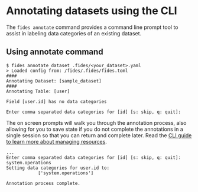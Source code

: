 
# Annotating datasets using the CLI

The `fides annotate` command provides a command line prompt tool to assist in labeling data categories of an existing dataset.

## Using annotate command
```console
$ fides annotate dataset .fides/<your_dataset>.yaml
> Loaded config from: /fides/.fides/fides.toml
####
Annotating Dataset: [sample_dataset]
####
Annotating Table: [user]

Field [user.id] has no data categories

Enter comma separated data categories for [id] [s: skip, q: quit]:
```

The on screen prompts will walk you through the annotation process, also allowing for you to save state if you do not complete the annotations in a single session so that you can return and complete later.
Read the [CLI guide to learn more about managing resources](/dev-docs/cli/manage).

```console
...
Enter comma separated data categories for [id] [s: skip, q: quit]: system.operations
Setting data categories for user.id to:
            ['system.operations']

Annotation process complete.
```